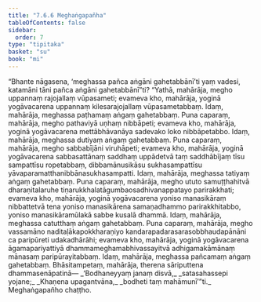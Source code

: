 ```yaml
---
title: "7.6.6 Meghaṅgapañha"
tableOfContents: false
sidebar:
  order: 7
type: "tipitaka"
basket: "su"
book: "mi"
---
```



<DynamicBreadcrumb />

<Division number="280" book="mi" bookNo="28">

<Paragraph number="1956" book="mi">
“Bhante nāgasena, ‘meghassa pañca aṅgāni gahetabbānī’ti yaṃ vadesi, katamāni tāni pañca aṅgāni gahetabbānī”ti? “Yathā, mahārāja, megho uppannaṃ rajojallaṃ vūpasameti; evameva kho, mahārāja, yoginā yogāvacarena uppannaṃ kilesarajojallaṃ vūpasametabbaṃ. Idaṃ, mahārāja, meghassa paṭhamaṃ aṅgaṃ gahetabbaṃ.
</Paragraph>

<Paragraph number="1957" book="mi">
Puna caparaṃ, mahārāja, megho pathaviyā uṇhaṃ nibbāpeti; evameva kho, mahārāja, yoginā yogāvacarena mettābhāvanāya sadevako loko nibbāpetabbo. Idaṃ, mahārāja, meghassa dutiyaṃ aṅgaṃ gahetabbaṃ.
</Paragraph>

<Paragraph number="1958" book="mi">
Puna caparaṃ, mahārāja, megho sabbabījāni viruhāpeti; evameva kho, mahārāja, yoginā yogāvacarena sabbasattānaṃ saddhaṃ uppādetvā taṃ saddhābījaṃ tīsu sampattīsu ropetabbaṃ, dibbamānusikāsu sukhasampattīsu yāvaparamatthanibbānasukhasampatti. Idaṃ, mahārāja, meghassa tatiyaṃ aṅgaṃ gahetabbaṃ.
</Paragraph>

<Paragraph number="1959" book="mi">
Puna caparaṃ, mahārāja, megho ututo samuṭṭhahitvā dharaṇitalaruhe tiṇarukkhalatāgumbaosadhivanappatayo parirakkhati; evameva kho, mahārāja, yoginā yogāvacarena yoniso manasikāraṃ nibbattetvā tena yoniso manasikārena samaṇadhammo parirakkhitabbo, yoniso manasikāramūlakā sabbe kusalā dhammā. Idaṃ, mahārāja, meghassa catutthaṃ aṅgaṃ gahetabbaṃ.
</Paragraph>

<Paragraph number="1960" book="mi">
Puna caparaṃ, mahārāja, megho vassamāno naditaḷākapokkharaṇiyo kandarapadarasarasobbhaudapānāni ca paripūreti udakadhārāhi; evameva kho, mahārāja, yoginā yogāvacarena āgamapariyattiyā dhammameghamabhivassayitvā adhigamakāmānaṃ mānasaṃ paripūrayitabbaṃ. Idaṃ, mahārāja, meghassa pañcamaṃ aṅgaṃ gahetabbaṃ. Bhāsitampetaṃ, mahārāja, therena sāriputtena dhammasenāpatinā—
</Paragraph>

<Paragraph number="1961" type="verses" book="mi">
_‘Bodhaneyyaṃ janaṃ disvā,_  
_satasahassepi yojane;_  
_Khaṇena upagantvāna,_  
_bodheti taṃ mahāmunī’”ti._  


</Paragraph>
</Division>

<Paragraph number="1962" type="center" book="mi">
Meghaṅgapañho chaṭṭho.
</Paragraph>